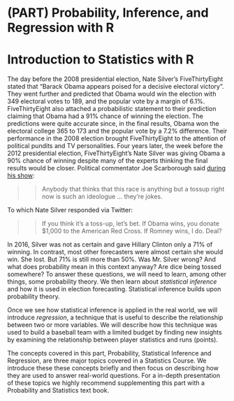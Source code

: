 # (PART) Probability, Inference, and Regression with R {-}

# Introduction to Statistics with R

The day before the 2008 presidential election, Nate Silver's FiveThirtyEight stated that "Barack Obama appears poised for a decisive electoral victory". They went further and predicted that Obama would win the election with 349 electoral votes to 189, and the popular vote by a margin of 6.1%. FiveThirtyEight also attached a probabilistic statement to their prediction claiming that Obama had a 91% chance of winning the election. The predictions were quite accurate since, in the final results, Obama won the electoral college 365 to 173 and the popular vote by a 7.2% difference. Their performance in the 2008 election brought FiveThirtyEight to the attention of political pundits and TV personalities. Four years later, the week before the 2012 presidential election, FiveThirtyEight's Nate Silver was giving Obama a 90% chance of winning despite many of the experts thinking the final results would be closer. Political commentator Joe Scarborough said [during his show](https://www.youtube.com/watch?v=TbKkjm-gheY):

>>Anybody that thinks that this race is anything but a tossup right now is such an ideologue ... they're jokes.

To which Nate Silver responded via Twitter:

>> If you think it's a toss-up, let's bet. If Obama wins, you donate $1,000 to the American Red Cross. If Romney wins, I do. Deal?

In 2016, Silver was not as certain and gave Hillary Clinton only a 71% of winning. In contrast, most other forecasters were almost certain she would win. She lost. But 71% is still more than 50%. Was Mr. Silver wrong? And what does probability mean in this context anyway? Are dice being tossed somewhere? To answer these questions, we will need to learn, among other things, some probability theory. We then learn about _statistical inference_  and how it is used in election forecasting. Statistical inference builds upon probability theory.

Once we see how statistical inference is applied in the real world, we will introduce _regression_, a technique that is useful to describe the relationship between two or more variables. We will describe how this technique was used to build a baseball team with a limited budget by finding new insights by examining the relationship between player statistics and runs (points). 

The concepts covered in this part, Probability, Statistical Inference and Regression, are three major topics covered in a Statistics Course. We introduce these these concepts briefly and then focus on describing how they are used to answer real-world questions. For a in-depth presentation of these topics we highly recommend supplementing this part with a Probability and Statistics text book.
